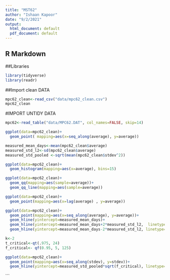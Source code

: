 ```yaml
---
title: "MST62"
author: "Ishaan Kapoor"
date: "9/2/2021"
output:
  html_document: default
  pdf_document: default
---
```




## R Markdown

##Libraries
```r
library(tidyverse)
library(readr)
```


##Import clean DATA
```r
mpc62_clean<-read_csv("data/mpc62_clean.csv")
mpc62_clean
```

#IMPORT UNTIDY DATA
```r
mpc62<-read_table("data/MPC62.DAT", col_names=FALSE, skip=14)
```
```r
ggplot(data=mpc62_clean)+
  geom_point( mapping=aes(x=seq_along(average), y=average))
```


```r
measured_mean_days<-mean(mpc62_clean$average)
measured_std_l2<-sd(mpc62_clean$average)
measured_std_pooled <-sqrt(mean(mpc62_clean$stdev^2))
```



```r

ggplot(data=mpc62_clean)+
  geom_histogram(mapping=aes(x=average), bins=15)
```


```r
ggplot(data=mpc62_clean)+
  geom_qq(mapping=aes(sample=average))+
  geom_qq_line(mapping=aes(sample=average))
```


```r
ggplot(data=mpc62_clean)+
  geom_point(mapping=aes(x=lag(average) , y=average))
```
```r
ggplot(data=mpc62_clean)+
  geom_point(mapping=aes(x=seq_along(average), y=average))+
  geom_hline(yintercept=measured_mean_days)+
  geom_hline(yintercept=measured_mean_days+2*measured_std_l2,  linetype='dashed')+
  geom_hline(yintercept=measured_mean_days-2*measured_std_l2, linetype='dashed')
```

```r
k<-2
t_critical<-qt(.975, 24)
f_critical<- qf(0.95, 5, 125)
```




```r
ggplot(data=mpc62_clean)+
  geom_point(mapping=aes(x=seq_along(stdev), y=stdev))+
  geom_hline(yintercept=measured_std_pooled*sqrt(f_critical), linetype= 'dashed')
```

```


